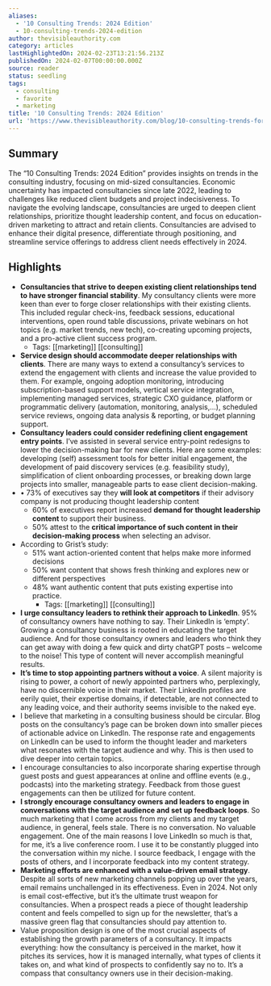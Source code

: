 ```yaml
---
aliases:
  - '10 Consulting Trends: 2024 Edition'
  - 10-consulting-trends-2024-edition
author: thevisibleauthority.com
category: articles
lastHighlightedOn: 2024-02-23T13:21:56.213Z
publishedOn: 2024-02-07T00:00:00.000Z
source: reader
status: seedling
tags:
  - consulting
  - favorite
  - marketing
title: '10 Consulting Trends: 2024 Edition'
url: 'https://www.thevisibleauthority.com/blog/10-consulting-trends-for-2024'
---
```

## Summary

The “10 Consulting Trends: 2024 Edition” provides insights on trends in the consulting industry, focusing on mid-sized consultancies. Economic uncertainty has impacted consultancies since late 2022, leading to challenges like reduced client budgets and project indecisiveness. To navigate the evolving landscape, consultancies are urged to deepen client relationships, prioritize thought leadership content, and focus on education-driven marketing to attract and retain clients. Consultancies are advised to enhance their digital presence, differentiate through positioning, and streamline service offerings to address client needs effectively in 2024.

## Highlights

- **Consultancies that strive to deepen existing client relationships tend to have stronger financial stability**. My consultancy clients were more keen than ever to forge closer relationships with their existing clients. This included regular check-ins, feedback sessions, educational interventions, open round table discussions, private webinars on hot topics (e.g. market trends, new tech), co-creating upcoming projects, and a pro-active client success program.
    - Tags: [[marketing]] [[consulting]]
- **Service design should accommodate deeper relationships with clients**. There are many ways to extend a consultancy’s services to extend the engagement with clients and increase the value provided to them. For example, ongoing adoption monitoring, introducing subscription-based support models, vertical service integration, implementing managed services, strategic CXO guidance, platform or programmatic delivery (automation, monitoring, analysis,…), scheduled service reviews, ongoing data analysis & reporting, or budget planning support.
- **Consultancy leaders could consider redefining client engagement entry points**. I’ve assisted in several service entry-point redesigns to lower the decision-making bar for new clients. Here are some examples: developing (self) assessment tools for better initial engagement, the development of paid discovery services (e.g. feasibility study), simplification of client onboarding processes, or breaking down large projects into smaller, manageable parts to ease client decision-making.
- • 73% of executives say they **will look at competitors** if their advisory company is not producing thought leadership content
  - 60% of executives report increased **demand for thought leadership content** to support their business.
  - 50% attest to the **critical importance of such content in their decision-making process** when selecting an advisor.
- According to Grist’s study:
  - 51% want action-oriented content that helps make more informed decisions
  - 50% want content that shows fresh thinking and explores new or different perspectives
  - 48% want authentic content that puts existing expertise into practice.
    - Tags: [[marketing]] [[consulting]]
- **I urge consultancy leaders to rethink their approach to LinkedIn**. 95% of consultancy owners have nothing to say. Their LinkedIn is ‘empty’. Growing a consultancy business is rooted in educating the target audience. And for those consultancy owners and leaders who think they can get away with doing a few quick and dirty chatGPT posts – welcome to the noise! This type of content will never accomplish meaningful results.
- **It’s time to stop appointing partners without a voice**. A silent majority is rising to power, a cohort of newly appointed partners who, perplexingly, have no discernible voice in their market. Their LinkedIn profiles are eerily quiet, their expertise domains, if detectable, are not connected to any leading voice, and their authority seems invisible to the naked eye.
- I believe that marketing in a consulting business should be circular. Blog posts on the consultancy’s page can be broken down into smaller pieces of actionable advice on LinkedIn. The response rate and engagements on LinkedIn can be used to inform the thought leader and marketers what resonates with the target audience and why. This is then used to dive deeper into certain topics.
- I encourage consultancies to also incorporate sharing expertise through guest posts and guest appearances at online and offline events (e.g., podcasts) into the marketing strategy. Feedback from those guest engagements can then be utilized for future content.
- **I strongly encourage consultancy owners and leaders to engage in conversations with the target audience and set up feedback loops**. So much marketing that I come across from my clients and my target audience, in general, feels stale. There is no conversation. No valuable engagement. One of the main reasons I love LinkedIn so much is that, for me, it’s a live conference room. I use it to be constantly plugged into the conversation within my niche. I source feedback, I engage with the posts of others, and I incorporate feedback into my content strategy.
- **Marketing efforts are enhanced with a value-driven email strategy**. Despite all sorts of new marketing channels popping up over the years, email remains unchallenged in its effectiveness. Even in 2024. Not only is email cost-effective, but it’s the ultimate trust weapon for consultancies. When a prospect reads a piece of thought leadership content and feels compelled to sign up for the newsletter, that’s a massive green flag that consultancies should pay attention to.
- Value proposition design is one of the most crucial aspects of establishing the growth parameters of a consultancy. It impacts everything: how the consultancy is perceived in the market, how it pitches its services, how it is managed internally, what types of clients it takes on, and what kind of prospects to confidently say no to. It’s a compass that consultancy owners use in their decision-making.
